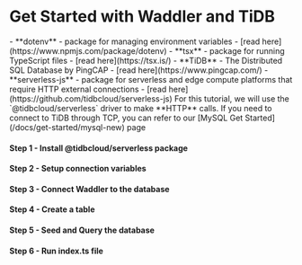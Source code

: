 
<Breadcrumbs/>

# Get Started with Waddler and TiDB

<Prerequisites>  
  - **dotenv** - package for managing environment variables - [read here](https://www.npmjs.com/package/dotenv)
  - **tsx** - package for running TypeScript files - [read here](https://tsx.is/)
  - **TiDB** - The Distributed SQL Database by PingCAP - [read here](https://www.pingcap.com/)
  - **serverless-js** - package for serverless and edge compute platforms that require HTTP external connections - [read here](https://github.com/tidbcloud/serverless-js)
</Prerequisites>

<Callout title='important' type='warning'>
For this tutorial, we will use the `@tidbcloud/serverless` driver to make **HTTP** calls. If you need to
connect to TiDB through TCP, you can refer to our [MySQL Get Started](/docs/get-started/mysql-new) page
</Callout>

<FileStructure/>

#### Step 1 - Install **@tidbcloud/serverless** package

<InstallPackages lib='@tidbcloud/serverless'/>

#### Step 2 - Setup connection variables

<SetupEnv env_variable='DATABASE_URL' />

#### Step 3 - Connect Waddler to the database

<ConnectTiDB/>

#### Step 4 - Create a table

<CreateTable/>


#### Step 5 - Seed and Query the database

<QueryDatabase dialect='tidb-serverless' connection_string='process.env.DATABASE_URL!'/>

#### Step 6 - Run index.ts file

<RunFile/>